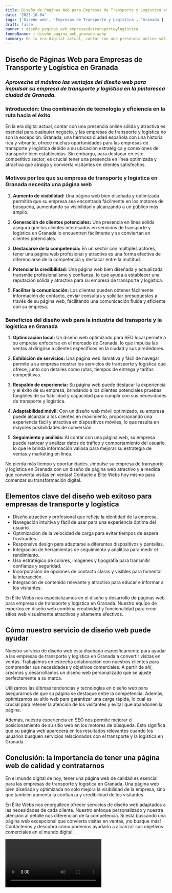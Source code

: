 ```yaml
---
title: Diseño de Páginas Web para Empresas de Transporte y Logística en Granada
date: '2023-10-04'
tags: ['Diseño web', 'Empresas de Transporte y Logística', 'Granada']
draft: false
banner : diseño_paginas_web_empresasdetransporteylogística
fondoBanner : diseño_pagina_web_granada.webp
summary: En la era digital actual, contar con una presencia online sólida y atractiva es esencial para cualquier negocio, y las empresas de transporte y logística no son la excepción. Granada, una hermosa ciudad española con una historia rica y vibrante, ofrece muchas oportunidades para las empresas de transporte y logística debido a su ubicación estratégica y conexiones de transporte bien establecidas. Sin embargo, para destacar en este competitivo sector, es crucial tener una presencia en línea optimizada y atractiva que atraiga y convierta visitantes en clientes satisfechos.
---
```


## **Diseño de Páginas Web para Empresas de Transporte y Logística en Granada**

### *Aproveche al máximo las ventajas del diseño web para impulsar su empresa de transporte y logística en la pintoresca ciudad de Granada.* 

### **Introducción: Una combinación de tecnología y eficiencia en la ruta hacia el éxito**

En la era digital actual, contar con una presencia online sólida y atractiva es esencial para cualquier negocio, y las empresas de transporte y logística no son la excepción. Granada, una hermosa ciudad española con una historia rica y vibrante, ofrece muchas oportunidades para las empresas de transporte y logística debido a su ubicación estratégica y conexiones de transporte bien establecidas. Sin embargo, para destacar en este competitivo sector, es crucial tener una presencia en línea optimizada y atractiva que atraiga y convierta visitantes en clientes satisfechos.

### **Motivos por los que su empresa de transporte y logística en Granada necesita una página web**

1. **Aumento de visibilidad:** Una página web bien diseñada y optimizada permitirá que su empresa sea encontrada fácilmente en los motores de búsqueda, aumentando su visibilidad y alcanzando a un público más amplio.

2. **Generación de clientes potenciales:** Una presencia en línea sólida asegura que los clientes interesados en servicios de transporte y logística en Granada lo encuentren fácilmente y se conviertan en clientes potenciales.

3. **Destacarse de la competencia:** En un sector con múltiples actores, tener una página web profesional y atractiva es una forma efectiva de diferenciarse de la competencia y destacar entre la multitud.

4. **Potenciar la credibilidad:** Una página web bien diseñada y actualizada transmite profesionalismo y confianza, lo que ayuda a establecer una reputación sólida y atractiva para su empresa de transporte y logística.

5. **Facilitar la comunicación:** Los clientes pueden obtener fácilmente información de contacto, enviar consultas y solicitar presupuestos a través de su página web, facilitando una comunicación fluida y eficiente con su empresa.

### **Beneficios del diseño web para la industria del transporte y la logística en Granada**

1. **Optimización local:** Un diseño web optimizado para SEO local permite a su empresa enfocarse en el mercado de Granada, lo que impulsa las ventas al dirigirse a clientes específicos en la ciudad y sus alrededores.

2. **Exhibición de servicios:** Una página web llamativa y fácil de navegar permite a su empresa mostrar los servicios de transporte y logística que ofrece, junto con detalles como rutas, tiempos de entrega y tarifas competitivas.

3. **Respaldo de experiencia:** Su página web puede destacar la experiencia y el éxito de su empresa, brindando a los clientes potenciales pruebas tangibles de su fiabilidad y capacidad para cumplir con sus necesidades de transporte y logística.

4. **Adaptabilidad móvil:** Con un diseño web móvil optimizado, su empresa puede alcanzar a los clientes en movimiento, proporcionando una experiencia fácil y atractiva en dispositivos móviles, lo que resulta en mayores posibilidades de conversión.

5. **Seguimiento y análisis:** Al contar con una página web, su empresa puede rastrear y analizar datos de tráfico y comportamiento del usuario, lo que le brinda información valiosa para mejorar su estrategia de ventas y marketing en línea.

No pierda más tiempo y oportunidades. ¡Impulse su empresa de transporte y logística en Granada con un diseño de página web atractivo y a medida que convierta visitas en ventas! Contacte a Élite Webs hoy mismo para comenzar su transformación digital.

<GifSeo />

<Cta />

## Elementos clave del diseño web exitoso para empresas de transporte y logística

- Diseño atractivo y profesional que refleje la identidad de la empresa.
- Navegación intuitiva y fácil de usar para una experiencia óptima del usuario.
- Optimización de la velocidad de carga para evitar tiempos de espera frustrantes.
- Responsive design para adaptarse a diferentes dispositivos y pantallas.
- Integración de herramientas de seguimiento y analítica para medir el rendimiento.
- Uso estratégico de colores, imágenes y tipografía para transmitir confianza y seguridad.
- Incorporación de opciones de contacto claras y visibles para fomentar la interacción.
- Integración de contenido relevante y atractivo para educar e informar a los visitantes.

En Élite Webs nos especializamos en el diseño y desarrollo de páginas web para empresas de transporte y logística en Granada. Nuestro equipo de expertos en diseño web combina creatividad y funcionalidad para crear sitios web visualmente atractivos y altamente efectivos.

## Cómo nuestro servicio de diseño web puede ayudar

Nuestro servicio de diseño web está diseñado específicamente para ayudar a las empresas de transporte y logística en Granada a convertir visitas en ventas. Trabajamos en estrecha colaboración con nuestros clientes para comprender sus necesidades y objetivos comerciales. A partir de ahí, creamos y desarrollamos un diseño web personalizado que se ajuste perfectamente a su marca.

Utilizamos las últimas tendencias y tecnologías en diseño web para asegurarnos de que su página se destaque entre la competencia. Además, optimizamos su sitio web para garantizar una carga rápida, lo cual es crucial para retener la atención de los visitantes y evitar que abandonen la página.

Además, nuestra experiencia en SEO nos permite mejorar el posicionamiento de su sitio web en los motores de búsqueda. Esto significa que su página web aparecerá en los resultados relevantes cuando los usuarios busquen servicios relacionados con el transporte y la logística en Granada.

## Conclusión: la importancia de tener una página web de calidad y contratarnos

En el mundo digital de hoy, tener una página web de calidad es esencial para las empresas de transporte y logística en Granada. Una página web bien diseñada y optimizada no solo mejora la visibilidad de la empresa, sino que también aumenta la confianza y credibilidad de los visitantes.

En Élite Webs nos enorgullece ofrecer servicios de diseño web adaptados a las necesidades de cada cliente. Nuestro enfoque personalizado y nuestra atención al detalle nos diferencian de la competencia. Si está buscando una página web excepcional que convierta visitas en ventas, ¡no busque más! Contáctenos y descubra cómo podemos ayudarlo a alcanzar sus objetivos comerciales en el mundo digital.

<Video />

<CtaBot job='Empresas de Transporte y Logística' city='Granada'/>

<Gmaps query='Granada+españa+maps' />